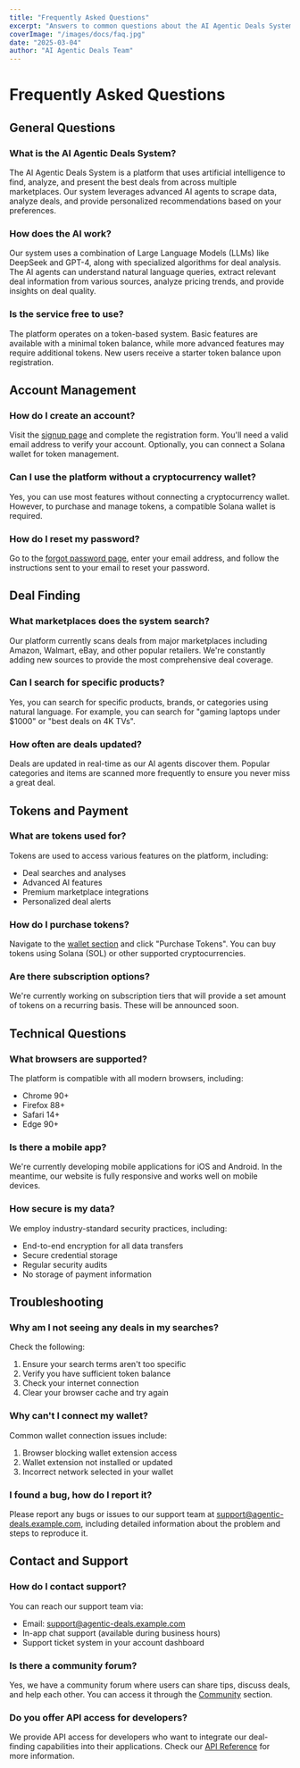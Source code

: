 ```yaml
---
title: "Frequently Asked Questions"
excerpt: "Answers to common questions about the AI Agentic Deals System"
coverImage: "/images/docs/faq.jpg"
date: "2025-03-04"
author: "AI Agentic Deals Team"
---
```


# Frequently Asked Questions

## General Questions

### What is the AI Agentic Deals System?

The AI Agentic Deals System is a platform that uses artificial intelligence to find, analyze, and present the best deals from across multiple marketplaces. Our system leverages advanced AI agents to scrape data, analyze deals, and provide personalized recommendations based on your preferences.

### How does the AI work?

Our system uses a combination of Large Language Models (LLMs) like DeepSeek and GPT-4, along with specialized algorithms for deal analysis. The AI agents can understand natural language queries, extract relevant deal information from various sources, analyze pricing trends, and provide insights on deal quality.

### Is the service free to use?

The platform operates on a token-based system. Basic features are available with a minimal token balance, while more advanced features may require additional tokens. New users receive a starter token balance upon registration.

## Account Management

### How do I create an account?

Visit the [signup page](/auth/signup) and complete the registration form. You'll need a valid email address to verify your account. Optionally, you can connect a Solana wallet for token management.

### Can I use the platform without a cryptocurrency wallet?

Yes, you can use most features without connecting a cryptocurrency wallet. However, to purchase and manage tokens, a compatible Solana wallet is required.

### How do I reset my password?

Go to the [forgot password page](/auth/forgot-password), enter your email address, and follow the instructions sent to your email to reset your password.

## Deal Finding

### What marketplaces does the system search?

Our platform currently scans deals from major marketplaces including Amazon, Walmart, eBay, and other popular retailers. We're constantly adding new sources to provide the most comprehensive deal coverage.

### Can I search for specific products?

Yes, you can search for specific products, brands, or categories using natural language. For example, you can search for "gaming laptops under $1000" or "best deals on 4K TVs".

### How often are deals updated?

Deals are updated in real-time as our AI agents discover them. Popular categories and items are scanned more frequently to ensure you never miss a great deal.

## Tokens and Payment

### What are tokens used for?

Tokens are used to access various features on the platform, including:
- Deal searches and analyses
- Advanced AI features
- Premium marketplace integrations
- Personalized deal alerts

### How do I purchase tokens?

Navigate to the [wallet section](/dashboard/wallet) and click "Purchase Tokens". You can buy tokens using Solana (SOL) or other supported cryptocurrencies.

### Are there subscription options?

We're currently working on subscription tiers that will provide a set amount of tokens on a recurring basis. These will be announced soon.

## Technical Questions

### What browsers are supported?

The platform is compatible with all modern browsers, including:
- Chrome 90+
- Firefox 88+
- Safari 14+
- Edge 90+

### Is there a mobile app?

We're currently developing mobile applications for iOS and Android. In the meantime, our website is fully responsive and works well on mobile devices.

### How secure is my data?

We employ industry-standard security practices, including:
- End-to-end encryption for all data transfers
- Secure credential storage
- Regular security audits
- No storage of payment information

## Troubleshooting

### Why am I not seeing any deals in my searches?

Check the following:
1. Ensure your search terms aren't too specific
2. Verify you have sufficient token balance
3. Check your internet connection
4. Clear your browser cache and try again

### Why can't I connect my wallet?

Common wallet connection issues include:
1. Browser blocking wallet extension access
2. Wallet extension not installed or updated
3. Incorrect network selected in your wallet

### I found a bug, how do I report it?

Please report any bugs or issues to our support team at support@agentic-deals.example.com, including detailed information about the problem and steps to reproduce it.

## Contact and Support

### How do I contact support?

You can reach our support team via:
- Email: support@agentic-deals.example.com
- In-app chat support (available during business hours)
- Support ticket system in your account dashboard

### Is there a community forum?

Yes, we have a community forum where users can share tips, discuss deals, and help each other. You can access it through the [Community](/community) section.

### Do you offer API access for developers?

We provide API access for developers who want to integrate our deal-finding capabilities into their applications. Check our [API Reference](/docs/api-reference) for more information. 